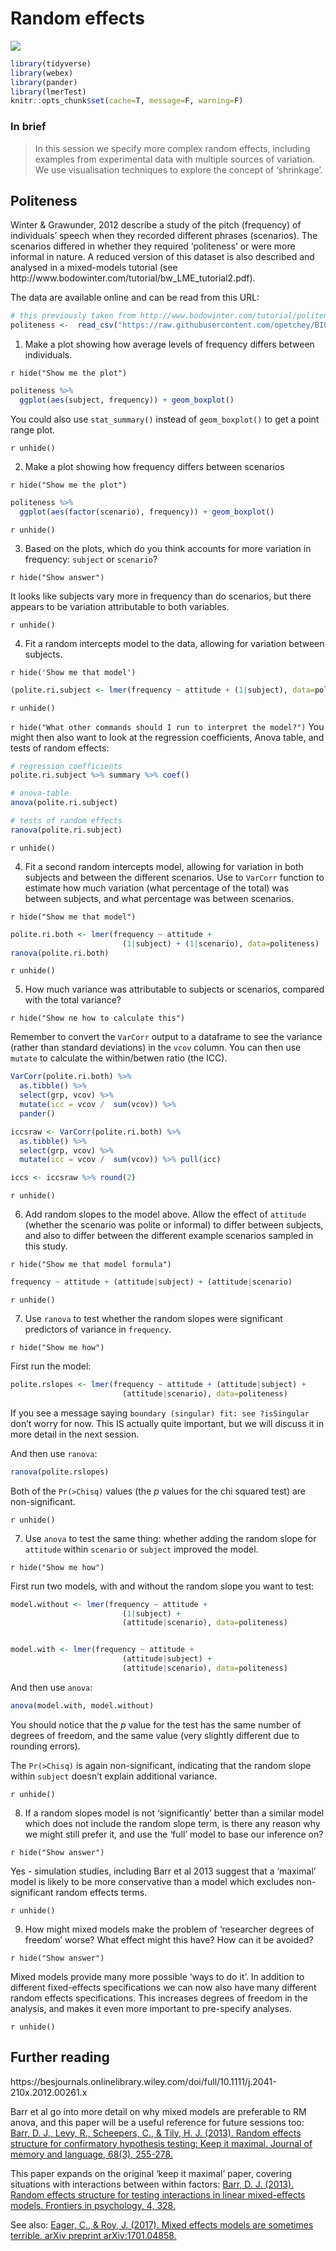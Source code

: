 # Random effects {#random-effects}

![](images/randomeffectlines.png)

```r
library(tidyverse)
library(webex)
library(pander)
library(lmerTest)
knitr::opts_chunk$set(cache=T, message=F, warning=F)
```

### In brief

> In this session we specify more complex random effects, including examples from
> experimental data with multiple sources of variation. We use visualisation techniques
> to explore the concept of 'shrinkage'.



## Politeness 

Winter & Grawunder, 2012 describe a study of the pitch (frequency) of individuals' speech when they recorded different phrases (scenarios). The scenarios differed in whether they required 'politeness' or were more informal in nature. A reduced version of this dataset is also described and analysed in a mixed-models tutorial (see http://www.bodowinter.com/tutorial/bw_LME_tutorial2.pdf).

The data are available online and can be read from this URL:


```r
# this previously taken from http://www.bodowinter.com/tutorial/politeness_data.csv but that link now a 404
politeness <-  read_csv("https://raw.githubusercontent.com/opetchey/BIO144/master/3_datasets/politeness_data.csv")
```


:::{.exercise}

1. Make a plot showing how average levels of frequency differs between individuals.



`r hide("Show me the plot")`

```r
politeness %>%
  ggplot(aes(subject, frequency)) + geom_boxplot()
```

You could also use `stat_summary()` instead of `geom_boxplot()` to get a point range plot.

`r unhide()`


2. Make a plot showing how frequency differs between scenarios


`r hide("Show me the plot")`

```r
politeness %>%
  ggplot(aes(factor(scenario), frequency)) + geom_boxplot()
```

`r unhide()`


3. Based on the plots, which do you think accounts for more variation in frequency: `subject` or `scenario`?


`r hide("Show answer")`

It looks like subjects vary more in frequency than do scenarios, but there appears to be variation attributable to both variables.

`r unhide()`



4. Fit a random intercepts model to the data, allowing for variation between subjects.

`r hide('Show me that model')`

```r

(polite.ri.subject <- lmer(frequency ~ attitude + (1|subject), data=politeness))

```


`r unhide()`


`r hide("What other commands should I run to interpret the model?")`
You might then also want to look at the regression coefficients, Anova table, and tests of random effects:

```r
# regression coefficients
polite.ri.subject %>% summary %>% coef()

# anova-table
anova(polite.ri.subject)

# tests of random effects
ranova(polite.ri.subject)
```


`r unhide()`



4. Fit a second random intercepts model, allowing for variation in both subjects and between the different scenarios. Use to `VarCorr` function to estimate how much variation (what percentage of the total) was between subjects, and what percentage was between scenarios.

`r hide("Show me that model")`

```r
polite.ri.both <- lmer(frequency ~ attitude + 
                         (1|subject) + (1|scenario), data=politeness)
ranova(polite.ri.both)
```

`r unhide()`



5. How much variance was attributable to subjects or scenarios, compared with the total variance?

`r hide("Show ne how to calculate this")`

Remember to convert the `VarCorr` output to a dataframe to see the variance (rather than standard deviations) in the `vcov` column. You can then use `mutate` to calculate the within/betwen ratio (the ICC).

```r
VarCorr(polite.ri.both) %>%  
  as.tibble() %>% 
  select(grp, vcov) %>% 
  mutate(icc = vcov /  sum(vcov)) %>% 
  pander()
```

```r
iccsraw <- VarCorr(polite.ri.both) %>%  
  as.tibble() %>% 
  select(grp, vcov) %>% 
  mutate(icc = vcov /  sum(vcov)) %>% pull(icc) 

iccs <- iccsraw %>% round(2)
```


`r unhide()`


6. Add random slopes to the model above. Allow the effect of `attitude` (whether the scenario was polite or informal) to differ between subjects, and also to differ between the different example scenarios sampled in this study.


`r hide("Show me that model formula")`

```r
frequency ~ attitude + (attitude|subject) + (attitude|scenario)
```

`r unhide()`


7. Use `ranova` to test whether the random slopes were significant predictors of variance in `frequency`.


`r hide("Show me how")`

First run the model:

```r
polite.rslopes <- lmer(frequency ~ attitude + (attitude|subject) +
                         (attitude|scenario), data=politeness)
```



:::{.tip}

If you see a message saying `boundary (singular) fit: see ?isSingular` don't worry for now. This IS actually quite important, but we will discuss it in more detail in the next session.

:::


And then use `ranova`:

```r
ranova(polite.rslopes)
```

Both of the `Pr(>Chisq)` values (the *p* values for the chi squared test) are non-significant.

`r unhide()`



7. Use `anova` to test the same thing: whether adding the random slope for `attitude` within `scenario` or `subject` improved the model.


`r hide("Show me how")`

First run two models, with and without the random slope you want to test:

```r
model.without <- lmer(frequency ~ attitude + 
                         (1|subject) +
                         (attitude|scenario), data=politeness)


model.with <- lmer(frequency ~ attitude + 
                         (attitude|subject) +
                         (attitude|scenario), data=politeness)

```

And then use `anova`:

```r
anova(model.with, model.without)
```

You should notice that the  *p* value for the test has the same number of degrees of freedom, and the same value (very slightly different due to rounding errors).

The `Pr(>Chisq)` is again non-significant, indicating that the random slope within `subject` doesn't explain additional variance.

`r unhide()`


8. If a random slopes model is not 'significantly' better than a similar model which does not include the random slope term, is there any reason why we  might still prefer it, and use the 'full' model to base our inference on?


`r hide("Show answer")`

Yes - simulation studies, including Barr et al 2013 suggest that a 'maximal' model is likely to be more conservative than a model which excludes non-significant random effects terms.

`r unhide()`



9. How might mixed models make the problem of 'researcher degrees of freedom' worse? What effect might this have? How can it be avoided?

`r hide("Show answer")`

Mixed models provide many more possible 'ways to do it'. In addition to different fixed-effects specifications we can now also have many different random effects specifications. This increases degrees of freedom in the analysis, and makes it even more important to pre-specify analyses.

`r unhide()`


:::





<!---

```r
polite.ri1 <- lmer(frequency ~ attitude + (1|subject), data=politeness)
summary(polite.ri1)
ranova(polite.ri1)
```

```r
polite.ri <- lmer(frequency ~ attitude + (1|subject) + (1|scenario), data=politeness)
summary(polite.ri)
VarCorr(polite.ri)
ranova(polite.ri)
```



```r
politeness.agg <- politeness %>% 
  group_by(subject, attitude) %>% 
  summarise(frequency = mean(frequency))
  
polite.ri.agg <- lmer(frequency ~ attitude + (1|subject), data=politeness)
polite.ri %>% summary %>%  coefficients
polite.ri.agg %>% summary %>%  coefficients
```



```r
polite.rs <- lmer(frequency ~ attitude + 
                    (attitude|subject) + 
                    (attitude|scenario), data=politeness)
polite.rs %>% summary %>%  coefficients
polite.rs %>% ranova
```


```r
anova(polite.ri, polite.rs)
```


-->



## Further reading



https://besjournals.onlinelibrary.wiley.com/doi/full/10.1111/j.2041-210x.2012.00261.x


Barr et al go into more detail on why mixed models are preferable to RM anova, and this paper will be a useful reference for future sessions too:  [Barr, D. J., Levy, R., Scheepers, C., & Tily, H. J. (2013). Random effects structure for confirmatory hypothesis testing: Keep it maximal. Journal of memory and language, 68(3), 255-278.](http://eprints.gla.ac.uk/79067/)

This paper expands on the original 'keep it maximal' paper, covering situations with interactions between within factors: [Barr, D. J. (2013). Random effects structure for testing interactions in linear mixed-effects models. Frontiers in psychology, 4, 328.](http://eprints.gla.ac.uk/88175/)

See also: [Eager, C., & Roy, J. (2017). Mixed effects models are sometimes terrible. arXiv preprint arXiv:1701.04858.](https://arxiv.org/abs/1701.04858)


